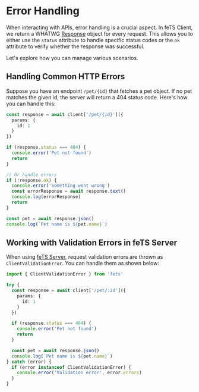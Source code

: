 # Error Handling

When interacting with APIs, error handling is a crucial aspect. In feTS Client, we return a WHATWG
[Response](https://developer.mozilla.org/en-US/docs/Web/API/Response) object for every request. This
allows you to either use the `status` attribute to handle specific status codes or the `ok`
attribute to verify whether the response was successful.

Let's explore how you can manage various scenarios.

## Handling Common HTTP Errors

Suppose you have an endpoint `/pet/{id}` that fetches a pet object. If no pet matches the given id,
the server will return a 404 status code. Here's how you can handle this:

```ts
const response = await client['/pet/{id}']({
  params: {
    id: 1
  }
})

if (response.status === 404) {
  console.error('Pet not found')
  return
}

// Or handle errors
if (!response.ok) {
  console.error('Something went wrong')
  const errorResponse = await response.text()
  console.log(errorResponse)
  return
}

const pet = await response.json()
console.log(`Pet name is ${pet.name}`)
```

## Working with Validation Errors in feTS Server

When using [feTS Server](/server/quick-start), request validation errors are thrown as
`ClientValidationError`. You can handle them as shown below:

```ts
import { ClientValidationError } from 'fets'

try {
  const response = await client['/pet/:id']({
    params: {
      id: 1
    }
  })

  if (response.status === 404) {
    console.error('Pet not found')
    return
  }

  const pet = await response.json()
  console.log(`Pet name is ${pet.name}`)
} catch (error) {
  if (error instanceof ClientValidationError) {
    console.error('Validation error', error.errors)
  }
}
```
